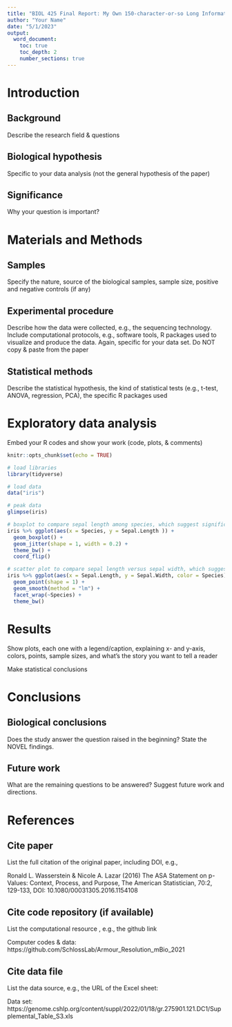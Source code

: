 ---
title: "BIOL 425 Final Report: My Own 150-character-or-so Long Informative Take-Home-Message Title (Do not use the original article title; a summary of your own analysis)"
author: "Your Name"
date: "5/1/2023"
output: 
  word_document: 
    toc: true
    toc_depth: 2
    number_sections: true
---

# Introduction

## Background

Describe the research field & questions

## Biological hypothesis

Specific to your data analysis (not the general hypothesis of the paper)

## Significance

Why your question is important?

# Materials and Methods

## Samples

Specify the nature, source of the biological samples, sample size, positive and negative controls (if any)

## Experimental procedure

Describe how the data were collected, e.g., the sequencing technology. Include computational protocols, e.g., software tools, R packages used to visualize and produce the data. Again, specific for your data set. Do NOT copy & paste from the paper

## Statistical methods

Describe the statistical hypothesis, the kind of statistical tests (e.g., t-test, ANOVA, regression, PCA), the specific R packages used

# Exploratory data analysis

Embed your R codes and show your work (code, plots, & comments)

```{r warning=FALSE}
knitr::opts_chunk$set(echo = TRUE)

# load libraries
library(tidyverse)

# load data
data("iris")

# peak data
glimpse(iris)

# boxplot to compare sepal length among species, which suggest significant differences that could be tested with an ANOVA
iris %>% ggplot(aes(x = Species, y = Sepal.Length )) +
  geom_boxplot() +
  geom_jitter(shape = 1, width = 0.2) +
  theme_bw() +
  coord_flip()

# scatter plot to compare sepal length versus sepal width, which suggest significant correlation that could be tested with linear regression
iris %>% ggplot(aes(x = Sepal.Length, y = Sepal.Width, color = Species)) +
  geom_point(shape = 1) +
  geom_smooth(method = "lm") +
  facet_wrap(~Species) + 
  theme_bw() 

```

# Results

Show plots, each one with a legend/caption, explaining x- and y-axis, colors, points, sample sizes, and what's the story you want to tell a reader

Make statistical conclusions

# Conclusions

## Biological conclusions
Does the study answer the question raised in the beginning?
State the NOVEL findings.

## Future work
What are the remaining questions to be answered? Suggest future work and directions. 

# References

## Cite paper

List the full citation of the original paper, including DOI, e.g.,

Ronald L. Wasserstein & Nicole A. Lazar (2016) The ASA Statement on
p-Values: Context, Process, and Purpose, The American Statistician, 70:2, 129-133, DOI: 10.1080/00031305.2016.1154108

## Cite code repository (if available)
List the computational resource , e.g., the github link

Computer codes & data: https://github.com/SchlossLab/Armour_Resolution_mBio_2021

## Cite data file
List the data source, e.g., the URL of the Excel sheet:

Data set: https://genome.cshlp.org/content/suppl/2022/01/18/gr.275901.121.DC1/Supplemental_Table_S3.xls


